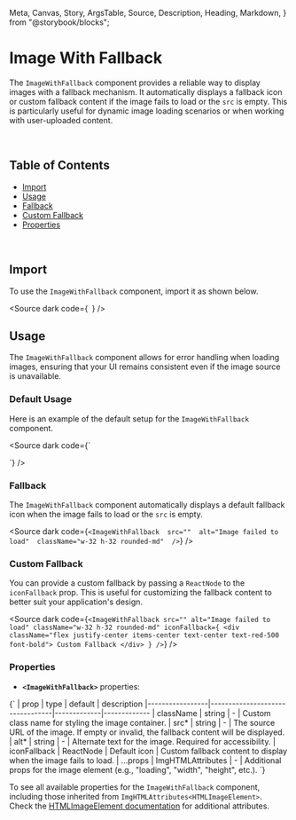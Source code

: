   Meta,
  Canvas,
  Story,
  ArgsTable,
  Source,
  Description,
  Heading,
  Markdown,
} from "@storybook/blocks";

<Meta title="ImageWithFallback docs" of={ImageWithFallbackStories} />

# Image With Fallback

The `ImageWithFallback` component provides a reliable way to display images with a fallback mechanism. It automatically displays a fallback icon or custom fallback content if the image fails to load or the `src` is empty. This is particularly useful for dynamic image loading scenarios or when working with user-uploaded content.

<br />

## Table of Contents

- [Import](#import)
- [Usage](#usage)
- [Fallback](#fallback)
- [Custom Fallback](#custom-fallback)
- [Properties](#properties)

<br />

## Import

To use the `ImageWithFallback` component, import it as shown below.

<Source
  dark
  code={`
`}
/>

## Usage

The `ImageWithFallback` component allows for error handling when loading images, ensuring that your UI remains consistent even if the image source is unavailable.

### Default Usage

Here is an example of the default setup for the `ImageWithFallback` component.

<div class="custom-canvas full">
  <Story of={ImageWithFallbackStories.ImageWithFallbackDefault} />
</div>

<Source dark code={`

<ImageWithFallback
  src="https://cdn.vectorstock.com/i/500p/17/06/htt-logo-design-template-with-strong-and-modern-vector-53241706.jpg"
  alt="A valid image"
  className="w-32 h-32 rounded-md"
/>
`} />

### Fallback

The `ImageWithFallback` component automatically displays a default fallback icon when the image fails to load or the `src` is empty.

<div class="custom-canvas full">
  <Story of={ImageWithFallbackStories.ImageWithFallbackEmpty} />
</div>

<Source
  dark
  code={`
<ImageWithFallback 
    src="" 
    alt="Image failed to load" 
    className="w-32 h-32 rounded-md" 
/>
`}
/>

### Custom Fallback

You can provide a custom fallback by passing a `ReactNode` to the `iconFallback` prop. This is useful for customizing the fallback content to better suit your application's design.

<div class="custom-canvas full">
  <Story of={ImageWithFallbackStories.ImageWithCustomFallback} />
</div>

<Source
  dark
  code={`
<ImageWithFallback
    src=""
    alt="Image failed to load"
    className="w-32 h-32 rounded-md"
    iconFallback={
    <div className="flex justify-center items-center text-center text-red-500 font-bold">
        Custom Fallback
    </div>
    }
/>
`}
/>

### Properties

- **`<ImageWithFallback>`** properties:

<Markdown>
  {`
| prop            | type                            | default     | description 
|-----------------|---------------------------------|-------------|-------------
| className       | string                          | -           | Custom class name for styling the image container.
| src*            | string                          | -           | The source URL of the image. If empty or invalid, the fallback content will be displayed.
| alt*            | string                          | -           | Alternate text for the image. Required for accessibility.
| iconFallback    | ReactNode                       | Default icon | Custom fallback content to display when the image fails to load.
| ...props        | ImgHTMLAttributes<HTMLImageElement> | -       | Additional props for the image element (e.g., "loading", "width", "height", etc.).
`}
</Markdown>

To see all available properties for the `ImageWithFallback` component, including those inherited from `ImgHTMLAttributes<HTMLImageElement>`.<br />
Check the [HTMLImageElement documentation](https://developer.mozilla.org/en-US/docs/Web/API/HTMLImageElement) for additional attributes.
